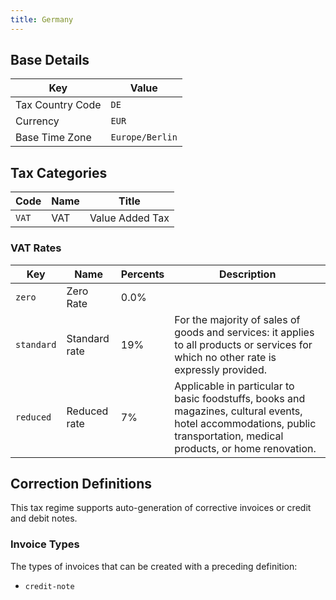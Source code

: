 ```yaml
---
title: Germany
---
```


## Base Details

| Key | Value |
| --- | ----- |
| Tax Country Code | <code>DE</code> |
| Currency | <code>EUR</code> |
| Base Time Zone | <code>Europe/Berlin</code> |

## Tax Categories

| Code | Name | Title |
| ---- | ---- | ----- |
| <code>VAT</code> | VAT | Value Added Tax |

### VAT Rates

| Key | Name | Percents | Description |
| --- | ---- | -------- | ----------- |
| <code>zero</code> | Zero Rate | 0.0% |  |
| <code>standard</code> | Standard rate | 19% | For the majority of sales of goods and services: it applies to all products or services for which no other rate is expressly provided. |
| <code>reduced</code> | Reduced rate | 7% | Applicable in particular to basic foodstuffs, books and magazines, cultural events, hotel accommodations, public transportation, medical products, or home renovation. |

## Correction Definitions

This tax regime supports auto-generation of corrective invoices
or credit and debit notes.

### Invoice Types

The types of invoices that can be created with a preceding definition:
- <code>credit-note</code>